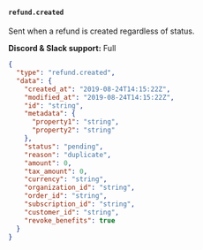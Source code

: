 #### `refund.created`

Sent when a refund is created regardless of status.

**Discord & Slack support:** Full

```json Payload Sample [expandable]
{
  "type": "refund.created",
  "data": {
    "created_at": "2019-08-24T14:15:22Z",
    "modified_at": "2019-08-24T14:15:22Z",
    "id": "string",
    "metadata": {
      "property1": "string",
      "property2": "string"
    },
    "status": "pending",
    "reason": "duplicate",
    "amount": 0,
    "tax_amount": 0,
    "currency": "string",
    "organization_id": "string",
    "order_id": "string",
    "subscription_id": "string",
    "customer_id": "string",
    "revoke_benefits": true
  }
}
```
